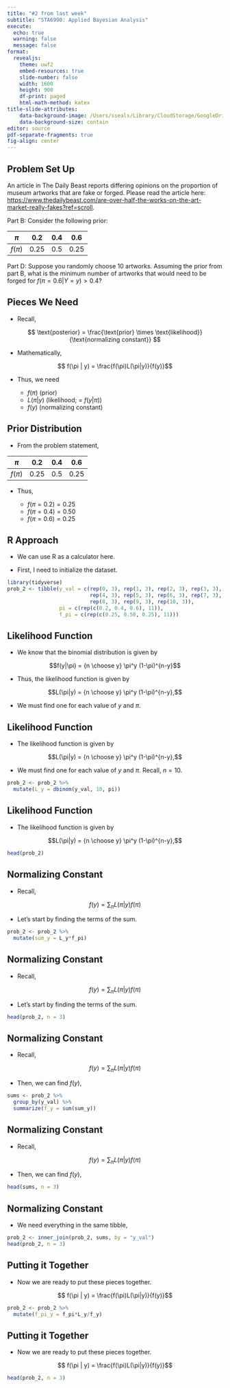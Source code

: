 ```yaml
---
title: "#2 from last week"
subtitle: "STA6990: Applied Bayesian Analysis"
execute:
  echo: true
  warning: false
  message: false
format: 
  revealjs:
    theme: uwf2
    embed-resources: true
    slide-number: false
    width: 1600
    height: 900
    df-print: paged
    html-math-method: katex
title-slide-attributes:
    data-background-image: /Users/sseals/Library/CloudStorage/GoogleDrive-sseals@uwf.edu/My Drive/00 - Personal/R/quarto themes/title.png
    data-background-size: contain 
editor: source
pdf-separate-fragments: true
fig-align: center
---
```


## Problem Set Up {background-image="/Users/sseals/Library/CloudStorage/GoogleDrive-sseals@uwf.edu/My Drive/00 - Personal/R/quarto themes/slide.png" background-size="contain"} 


An article in The Daily Beast reports differing opinions on the proportion of museum artworks that are fake or forged. Please read the article here: [https://www.thedailybeast.com/are-over-half-the-works-on-the-art-market-really-fakes?ref=scroll](https://www.thedailybeast.com/are-over-half-the-works-on-the-art-market-really-fakes?ref=scroll).

Part B: Consider the following prior:

| $\pi$ | 0.2 | 0.4 | 0.6 | 
|--|--|--|--|
| $f(\pi)$ | 0.25 | 0.5 | 0.25

Part D: Suppose you randomly choose 10 artworks. Assuming the prior from part B, what is the minimum number of artworks that would need to be forged for $f(\pi=0.6|Y=y)>0.4$?

## Pieces We Need {background-image="/Users/sseals/Library/CloudStorage/GoogleDrive-sseals@uwf.edu/My Drive/00 - Personal/R/quarto themes/slide.png" background-size="contain"} 


- Recall, 

$$ \text{posterior} = \frac{\text{prior} \times \text{likelihood}}{\text{normalizing constant}} $$

- Mathematically,

$$ f(\pi | y) = \frac{f(\pi)L(\pi|y)}{f(y)}$$ 

- Thus, we need

    - $f(\pi)$ (prior)
    - $L(\pi|y)$ (likelihood; = $f(y|\pi)$)
    - $f(y)$ (normalizing constant)
    
## Prior Distribution {background-image="/Users/sseals/Library/CloudStorage/GoogleDrive-sseals@uwf.edu/My Drive/00 - Personal/R/quarto themes/slide.png" background-size="contain"} 

- From the problem statement,    

| $\pi$ | 0.2 | 0.4 | 0.6 | 
|--|--|--|--|
| $f(\pi)$ | 0.25 | 0.5 | 0.25

- Thus,

    - $f(\pi=0.2) = 0.25$
    - $f(\pi=0.4) = 0.50$
    - $f(\pi=0.6) = 0.25$

## R Approach {background-image="/Users/sseals/Library/CloudStorage/GoogleDrive-sseals@uwf.edu/My Drive/00 - Personal/R/quarto themes/slide.png" background-size="contain"}  

- We can use R as a calculator here.

- First, I need to initialize the dataset.

```r
library(tidyverse)
prob_2 <- tibble(y_val = c(rep(0, 3), rep(1, 3), rep(2, 3), rep(3, 3),
                           rep(4, 3), rep(5, 3), rep(6, 3), rep(7, 3),
                           rep(8, 3), rep(9, 3), rep(10, 3)),
                 pi = c(rep(c(0.2, 0.4, 0.6), 11)),
                 f_pi = c(rep(c(0.25, 0.50, 0.25), 11)))
```

## Likelihood Function {background-image="/Users/sseals/Library/CloudStorage/GoogleDrive-sseals@uwf.edu/My Drive/00 - Personal/R/quarto themes/slide.png" background-size="contain"} 

- We know that the binomial distribution is given by

$$f(y|\pi) = {n \choose y} \pi^y (1-\pi)^{n-y}$$

- Thus, the likelihood function is given by

$$L(\pi|y) = {n \choose y} \pi^y (1-\pi)^{n-y},$$

- We must find one for each value of $y$ and $\pi$.

## Likelihood Function {background-image="/Users/sseals/Library/CloudStorage/GoogleDrive-sseals@uwf.edu/My Drive/00 - Personal/R/quarto themes/slide.png" background-size="contain"} 

- The likelihood function is given by

$$L(\pi|y) = {n \choose y} \pi^y (1-\pi)^{n-y},$$

- We must find one for each value of $y$ and $\pi$. Recall, $n=10$.

```r
prob_2 <- prob_2 %>%
  mutate(L_y = dbinom(y_val, 10, pi))
```

## Likelihood Function {background-image="/Users/sseals/Library/CloudStorage/GoogleDrive-sseals@uwf.edu/My Drive/00 - Personal/R/quarto themes/slide.png" background-size="contain"} 

- The likelihood function is given by

$$L(\pi|y) = {n \choose y} \pi^y (1-\pi)^{n-y},$$


```r
head(prob_2)
```

## Normalizing Constant  {background-image="/Users/sseals/Library/CloudStorage/GoogleDrive-sseals@uwf.edu/My Drive/00 - Personal/R/quarto themes/slide.png" background-size="contain"} 

- Recall, 

$$f(y) = \sum_{\pi} L(\pi|y) f(\pi)$$

- Let's start by finding the terms of the sum.

```r
prob_2 <- prob_2 %>%
  mutate(sum_y = L_y*f_pi)
```

## Normalizing Constant  {background-image="/Users/sseals/Library/CloudStorage/GoogleDrive-sseals@uwf.edu/My Drive/00 - Personal/R/quarto themes/slide.png" background-size="contain"} 

- Recall, 

$$f(y) = \sum_{\pi} L(\pi|y) f(\pi)$$

- Let's start by finding the terms of the sum.

```r
head(prob_2, n = 3)
```

## Normalizing Constant  {background-image="/Users/sseals/Library/CloudStorage/GoogleDrive-sseals@uwf.edu/My Drive/00 - Personal/R/quarto themes/slide.png" background-size="contain"} 

- Recall, 

$$f(y) = \sum_{\pi} L(\pi|y) f(\pi)$$

- Then, we can find $f(y)$,

```r
sums <- prob_2 %>%
  group_by(y_val) %>%
  summarize(f_y = sum(sum_y))
```

## Normalizing Constant  {background-image="/Users/sseals/Library/CloudStorage/GoogleDrive-sseals@uwf.edu/My Drive/00 - Personal/R/quarto themes/slide.png" background-size="contain"} 

- Recall, 

$$f(y) = \sum_{\pi} L(\pi|y) f(\pi)$$

- Then, we can find $f(y)$,

```r
head(sums, n = 3)
```

## Normalizing Constant  {background-image="/Users/sseals/Library/CloudStorage/GoogleDrive-sseals@uwf.edu/My Drive/00 - Personal/R/quarto themes/slide.png" background-size="contain"} 

- We need everything in the same tibble,

```r
prob_2 <- inner_join(prob_2, sums, by = "y_val")
head(prob_2, n = 3)
```

## Putting it Together  {background-image="/Users/sseals/Library/CloudStorage/GoogleDrive-sseals@uwf.edu/My Drive/00 - Personal/R/quarto themes/slide.png" background-size="contain"} 

- Now we are ready to put these pieces together.

$$ f(\pi | y) = \frac{f(\pi)L(\pi|y)}{f(y)}$$ 

```r
prob_2 <- prob_2 %>%
  mutate(f_pi_y = f_pi*L_y/f_y)
```

## Putting it Together  {background-image="/Users/sseals/Library/CloudStorage/GoogleDrive-sseals@uwf.edu/My Drive/00 - Personal/R/quarto themes/slide.png" background-size="contain"} 

- Now we are ready to put these pieces together.

$$ f(\pi | y) = \frac{f(\pi)L(\pi|y)}{f(y)}$$ 

```r
head(prob_2, n = 3)
```













    